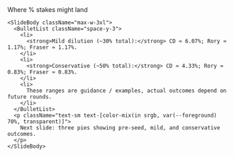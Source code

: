 <div className="flex h-full w-full flex-col items-center justify-center">
  <div className="flex flex-1 flex-col justify-center gap-8 px-8 py-6 w-full max-w-5xl mx-auto">
    <SlideHeader eyebrow="Dilution to exit" kicker="Expectation setting, not a promise">
      Where % stakes might land
    </SlideHeader>

    <SlideBody className="max-w-3xl">
      <BulletList className="space-y-3">
        <li>
          <strong>Mild dilution (~30% total):</strong> CD ≈ 6.07%; Rory ≈ 1.17%; Fraser ≈ 1.17%.
        </li>
        <li>
          <strong>Conservative (~50% total):</strong> CD ≈ 4.33%; Rory ≈ 0.83%; Fraser ≈ 0.83%.
        </li>
        <li>
          These ranges are guidance / examples, actual outcomes depend on future rounds.
        </li>
      </BulletList>
      <p className="text-sm text-[color-mix(in srgb, var(--foreground) 70%, transparent)]">
        Next slide: three pies showing pre-seed, mild, and conservative outcomes.
      </p>
    </SlideBody>
  </div>
</div>
